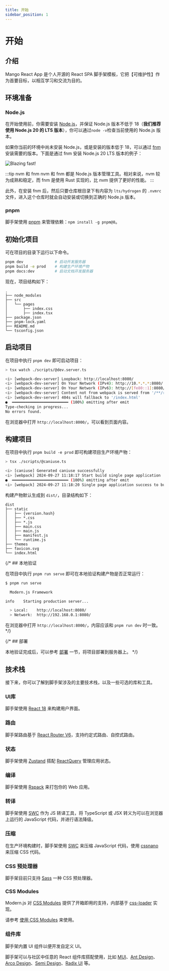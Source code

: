 ```yaml
---
title: 开始
sidebar_position: 1
---
```


# 开始

## 介绍

Mango React App 是个人开源的 React SPA 脚手架模板，它把【可维护性】作为首要目标，以相互学习和交流为目的。

## 环境准备

### Node.js

在开始使用前，你需要安装 [Node.js](https://nodejs.org/)，并保证 Node.js 版本不低于 18（**我们推荐使用 Node.js 20 的 LTS 版本**），你可以通过`node -v`检查当前使用的 Node.js 版本。


如果你当前的环境中尚未安装 Node.js，或是安装的版本低于 18，可以通过 [fnm](https://github.com/Schniz/fnm) 安装需要的版本。下面是通过 fnm 安装 Node.js 20 LTS 版本的例子：

<img src="docs/images/fnm.svg" alt="Blazing fast!"/>

:::tip nvm 和 fnm
nvm 和 fnm 都是 Node.js 版本管理工具。相对来说，nvm 较为成熟和稳定，而 fnm 是使用 Rust 实现的，比 nvm 提供了更好的性能。
:::

此外，在安装 fnm 后，然后只要仓库根目录下有内容为 `lts/hydrogen` 的 `.nvmrc` 文件，进入这个仓库时就会自动安装或切换到正确的 Node.js 版本。

### pnpm

脚手架使用 [pnpm](https://pnpm.io/installation) 来管理依赖：`npm install -g pnpm@8`。

## 初始化项目

可在项目的目录下运行以下命令。

```bash pure
pnpm dev              # 启动开发服务器
pnpm build -e prod    # 构建生产环境产物
pnpm docs:dev         # 启动文档开发服务器
```

现在，项目结构如下：

```
.
├── node_modules
├── src
│   └── pages
│       ├── index.css
│       ├── index.tsx
├── package.json
├── pnpm-lock.yaml
├── README.md
└── tsconfig.json
```

## 启动项目

在项目中执行 `pnpm dev` 即可启动项目：

```bash pure
> tsx watch ./scripts/@dev.server.ts

<i> [webpack-dev-server] Loopback: http://localhost:8080/
<i> [webpack-dev-server] On Your Network (IPv4): http://10.*.*.*:8080/
<i> [webpack-dev-server] On Your Network (IPv6): http://[fe80::1]:8080/
<i> [webpack-dev-server] Content not from webpack is served from '/**/react-app/assets' directory
<i> [webpack-dev-server] 404s will fallback to '/index.html'
●  ━━━━━━━━━━━━━━━━━━━━━━━━━ (100%) emitting after emit                                                                                                                                  Rspack compiled successfully
Type-checking in progress...
No errors found.
```

在浏览器中打开 `http://localhost:8000/`，可以看到页面内容。

## 构建项目

在项目中执行 `pnpm build -e prod` 即可构建项目生产环境产物：

```bash pure
> tsx ./scripts/@caniuse.ts

<i> [caniuse] Generated caniuse successfully
<i> [webpack] 2024-09-27 11:18:17 Start build single page application
●  ━━━━━━━━━━━━━━━━━━━━━━━━━ (100%) emitting after emit                                                                                                                                  
<i> [webpack] 2024-09-27 11:18:20 Single page application success to build with 3s
```

构建产物默认生成到 `dist/`，目录结构如下：

```
dist
├── static
│   ├── {version.hash}
│   ├── *.css
│   ├── *.js
│   ├── main.css
│   ├── main.js
│   ├── manifest.js
│   └── runtime.js
├── themes
├── favicon.svg
└── index.html
```

{/* ## 本地验证

在项目中执行 `pnpm run serve` 即可在本地验证构建产物是否正常运行：

```bash
$ pnpm run serve

  Modern.js Framework

info    Starting production server...

  > Local:    http://localhost:8080/
  > Network:  http://192.168.0.1:8080/
```

在浏览器中打开 `http://localhost:8000/`，内容应该和 `pnpm run dev` 时一致。 */}

{/* ## 部署

本地验证完成后，可以参考 [部署](/guides/basic-features/deploy.html) 一节，将项目部署到服务器上。 */}

## 技术栈

接下来，你可以了解到脚手架涉及的主要技术栈，以及一些可选的库和工具。

### UI库

脚手架使用 [React 18](https://react.dev/) 来构建用户界面。

### 路由

脚手架路由基于 [React Router V6](https://reactrouter.com/en/main)，支持约定式路由、自控式路由。

### 状态

脚手架使用 [Zustand](https://docs.pmnd.rs/zustand) 搭配 [ReactQuery](https://tanstack.com/query/latest/docs/framework/react/overview) 管理应用状态。

### 编译

脚手架使用 [Rspack](https://www.rspack.dev/) 来打包你的 Web 应用。

### 转译

脚手架使用 [SWC](https://swc.rs/) 作为 JS 转译工具，将 TypeScript 或 JSX 转义为可以在浏览器上运行的 JavaScript 代码，并进行语法降级。

### 压缩

在生产环境构建时，脚手架使用 [SWC](https://swc.rs/) 来压缩 JavaScript 代码，使用 [cssnano](https://cssnano.co/) 来压缩 CSS 代码。

### CSS 预处理器

脚手架目前只支持 [Sass](https://sass-lang.com/) 一种 CSS 预处理器。

### CSS Modules

Modern.js 对 [CSS Modules](https://github.com/css-modules/css-modules) 提供了开箱即用的支持，内部基于 [css-loader](https://www.npmjs.com/package/css-loader) 实现。

请参考 [使用 CSS Modules](/guides/basic-features/css/css-modules) 来使用。

### 组件库

脚手架内置 UI 组件以便开发自定义 UI。

脚手架可以与社区中任意的 React 组件库搭配使用，比如 [MUI](https://mui.com/)、[Ant Design](https://ant.design/)、[Arco Design](https://github.com/arco-design/arco-design)、[Semi Design](https://semi.design/)、[Radix UI](https://www.radix-ui.com/) 等。
